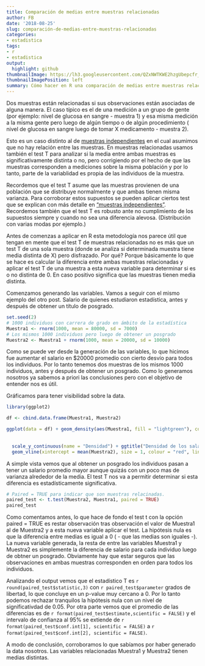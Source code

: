 ---
title: Comparación de medias entre muestras relacionadas
author: FB
date: '2018-08-25'
slug: comparación-de-medias-entre-muestras-relacionadas
categories: 
- estadistica
tags:
- r
- estadistica
output:
  highlight: github
thumbnailImage: https://lh3.googleusercontent.com/QZxNWTKWE2hzgUbepcfr_6AtaVkU67X---MGXuQEUIwVvb4aIcKbHjIroux5O4DD55bJM3HE5BXnALCmJA=w297-h220-rw
thumbnailImagePosition: left
summary: Cómo hacer en R una comparación de medias entre muestras relacionadas, con gráficos y análsis de resultados.
---


Dos muestras están relacionadas si sus observaciones están asociadas de alguna manera. El caso típico es el de una medición a un grupo de gente (por ejemplo: nivel de glucosa en sangre - muestra 1) y  esa misma medición a la misma gente pero luego de algún tiempo o de algún procedimiento ( nivel de glucosa en sangre luego de tomar X medicamento - muestra 2).

Esto es un caso distinto al de [muestras independientes](https://fbstatsblog.wordpress.com/2017/10/17/comparacion-de-medias-entre-muestras-independientes/) en el cual asumimos que no hay relación entre las muestras. En muestras relacionadas usamos también el test T para analizar si la media entre ambas muestras es significativamente distinta o no, pero corrigiendo por el hecho de que las muestras corresponden a mediciones sobre la misma población y por lo tanto, parte de la variablidad es propia de las individuos de la muestra.

Recordemos que el test T asume que las muestras provienen de una población que se distribuye normalmente y que ambas tienen misma varianza. Para corroborar estos supuestos se pueden aplicar ciertos test que se explican con más detalle en ["muestras independientes"](https://fbstatsblog.wordpress.com/2017/10/17/comparacion-de-medias-entre-muestras-independientes/). Recordemos también que el test T es robusto ante no cumplimiento de los supuestos siempre y cuando no sea una diferencia alevosa. (Distribución con varias modas por ejemplo.)

Antes de comenzas a aplicar en R esta metodología nos parece útil que tengan en mente que el test T de muestras relacionadas no es más que un test T de una sola muestra (donde se analiza si determinada muestra tiene media distinta de X) pero disfrazado. Por qué? 
Porque básicamente lo que se hace es calcular la diferencia entre ambas muestras relacionadas y aplicar el test T de una muestra a esta nueva variable para determinar si es o no distinta de 0. En caso positivo significa que las muestras tienen media distinta.

Comenzamos generando las variables.
Vamos a seguir con el mismo ejemplo del otro post. Salario de quienes estudiaron estadística, antes y después de obtener un título de posgrado.
```{r}
set.seed(2)
# 1000 individuos con carrera de grado en ámbito de la estadística
Muestra1 <- rnorm(1000, mean = 80000, sd = 7000)
# Los mismos 1000 individuos pero luego de obtener un posgrado
Muestra2 <- Muestra1 + rnorm(1000, mean = 20000, sd = 10000)
```

Como se puede ver desde la generación de las variables, lo que hicimos fue aumentar el salario en $20000 promedio con cierto desvío para todos los individuos. Por lo tanto tenemos dos muestras de los mismos 1000 individuos, antes y después de obtener un posgrado. Como lo generamos nosotros ya sabemos a priori las conclusiones pero con el objetivo de entender nos es útil.

Gráficamos para tener visibilidad sobre la data.

```{r echo = FALSE}
library(ggplot2) 

df <- cbind.data.frame(Muestra1, Muestra2)

ggplot(data = df) + geom_density(aes(Muestra1, fill = "lightgreen"), colour = "black", alpha = 0.5, size = 0.8) + geom_density(aes(Muestra2,fill = "lightblue"), colour = "black",  alpha = 0.5, size = 0.8) + scale_x_continuous(name = "Salario Anual",
                                                                                                   breaks = seq(50000,150000,10000),
                                                                                                   limits = c(50000,150000)) +
  scale_y_continuous(name = "Densidad") + ggtitle("Densidad de los salarios") + geom_vline(xintercept = mean(Muestra1), size = 1, colour = "red", linetype = "dashed") +
  geom_vline(xintercept = mean(Muestra2), size = 1, colour = "red", linetype = "dashed", ) + theme_classic() + scale_fill_identity(name ="Densities", guide = "legend", labels = c("Con Posgrado","Sin Posgrado"))


```

A simple vista vemos que al obtener un posgrado los individuos pasan a tener un salario promedio mayor aunque quizás con un poco mas de varianza alrededor de la media.
El test T nos va a permitir determinar si esta diferencia es estadísticamente significativa.

```{r }
# Paired = TRUE para indicar que son muestras relacinadas.
paired_test <- t.test(Muestra2, Muestra1, paired = TRUE)
paired_test
```


Como comentamos antes, lo que hace de fondo el test t con la opción paired = TRUE es restar observación tras observación el valor de Muestra1 al de Muestra2 y a esta nueva variable aplicar el test. La hipótesis nula es que la diferencia entre medias es igual a 0 ( - que las medias son iguales -). La nueva variable generada, la resta de entre las variables Muestra1 y Muestra2 es simplemente la diferencia de salario para cada individuo luego de obtner un posgrado. Obviamente hay que estar seguros que las observaciones en ambas muestras corresponden en orden para todos los individuos.

Analizando el output vemos que el estadístico T es `r round(paired_test$statistic,3)` con `r paired_test$parameter` grados de libertad, lo que concluye en un p-value muy cercano a 0.
Por lo tanto podemos rechazar tranquilos la hipótesis nula con un nivel de significativdad de 0.05.
Por otra parte vemos que el promedio de las diferencias es de `r format(paired_test$estimate,scientific = FALSE)` y el intervalo de confianza al 95% se extiende de `r format(paired_test$conf.int[1], scientific = FALSE)` a `r format(paired_test$conf.int[2], scientific = FALSE)`.

A modo de conclusión, corroboramos lo que sabíamos por haber generado la data nosotros. Las variables relacionadas Muestra1 y Muestra2 tienen medias distintas. 

